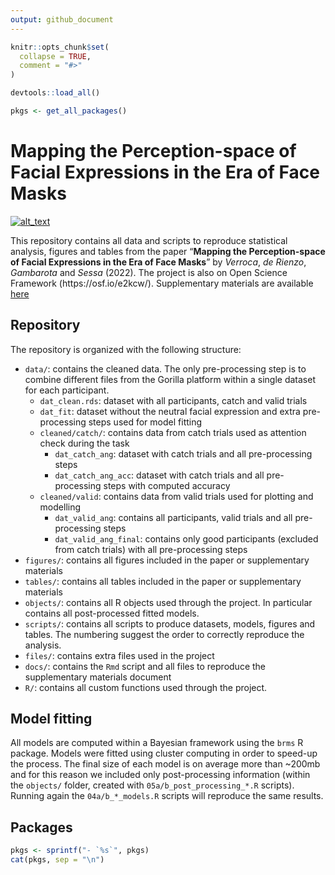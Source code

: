 ```yaml
---
output: github_document
---
```


<!-- README.md is generated from README.Rmd. Please edit that file -->

```r
knitr::opts_chunk$set(
  collapse = TRUE,
  comment = "#>"
)
```

```r
devtools::load_all()
```

```r
pkgs <- get_all_packages()
```

# Mapping the Perception-space of Facial Expressions in the Era of Face Masks

<!-- badges: start -->
[<img alt="alt_text" src="https://img.shields.io/badge/OSF-10.17605%2FOSF.IO%2FE2KCW-blue" />](https://osf.io/e2kcw/)
<!-- badges: end -->

This repository contains all data and scripts to reproduce statistical analysis, figures and tables from the paper "**Mapping the Perception-space of Facial Expressions in the Era of Face Masks**" by *Verroca*, *de Rienzo*, *Gambarota* and *Sessa* (2022). The project is also on Open Science Framework (https://osf.io/e2kcw/). Supplementary materials are available [here](docs/supplementary/supplementary.pdf)

## Repository

The repository is organized with the following structure:

- `data/`: contains the cleaned data. The only pre-processing step is to combine different files from the Gorilla platform within a single dataset for each participant.
  - `dat_clean.rds`: dataset with all participants, catch and valid trials
  - `dat_fit`: dataset without the neutral facial expression and extra pre-processing steps used for model fitting
  - `cleaned/catch/`: contains data from catch trials used as attention check during the task
    - `dat_catch_ang`: dataset with catch trials and all pre-processing steps
    - `dat_catch_ang_acc`: dataset with catch trials and all pre-processing steps with computed accuracy
  - `cleaned/valid`: contains data from valid trials used for plotting and modelling
    - `dat_valid_ang`: contains all participants, valid trials and all pre-processing steps
    - `dat_valid_ang_final`: contains only good participants (excluded from catch trials) with all pre-processing steps
- `figures/`: contains all figures included in the paper or supplementary materials
- `tables/`: contains all tables included in the paper or supplementary materials
- `objects/`: contains all R objects used through the project. In particular contains all post-processed fitted models.
- `scripts/`: contains all scripts to produce datasets, models, figures and tables. The numbering suggest the order to correctly reproduce the analysis.
- `files/`: contains extra files used in the project
- `docs/`: contains the `Rmd` script and all files to reproduce the supplementary materials document
- `R/`: contains all custom functions used through the project.

## Model fitting

All models are computed within a Bayesian framework using the `brms` R package. Models were fitted using cluster computing in order to speed-up the process. The final size of each model is on average more than ~200mb and for this reason we included only post-processing information (within the `objects/` folder, created with `05a/b_post_processing_*.R` scripts). Running again the `04a/b_*_models.R` scripts will reproduce the same results.

## Packages

```r
pkgs <- sprintf("- `%s`", pkgs)
cat(pkgs, sep = "\n")
```